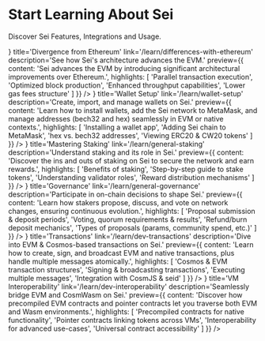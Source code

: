 
# Start Learning About Sei

Discover Sei Features, Integrations and Usage.

<div className='grid grid-cols-1 md:grid-cols-3 gap-4 my-8'>
  <LinkCard
    icon={<IconBolt />}
    title='Divergence from Ethereum'
    link='/learn/differences-with-ethereum'
    description='See how Sei&apos;s architecture advances the EVM.'
    preview={{
      content:
        'Sei advances the EVM by introducing significant architectural improvements over Ethereum.',
      highlights: [
        'Parallel transaction execution',
        'Optimized block production',
        'Enhanced throughput capabilities',
        'Lower gas fees structure'
      ]
    }}
  />
  <LinkCard
    icon={<IconCoins />}
    title='Wallet Setup'
    link='/learn/wallet-setup'
    description='Create, import, and manage wallets on Sei.'
    preview={{
      content:
        'Learn how to install wallets, add the Sei network to MetaMask, and manage addresses (bech32 and hex) seamlessly in EVM or native contexts.',
      highlights: [
        'Installing a wallet app',
        'Adding Sei chain to MetaMask',
        'hex vs. bech32 addresses',
        'Viewing ERC20 & CW20 tokens'
      ]
    }}
  />
  <LinkCard
    icon={<IconLock />}
    title='Mastering Staking'
    link='/learn/general-staking'
    description='Understand staking and its role in Sei.'
    preview={{
      content:
        'Discover the ins and outs of staking on Sei to secure the network and earn rewards.',
      highlights: [
        'Benefits of staking',
        'Step-by-step guide to stake tokens',
        'Understanding validator roles',
        'Reward distribution mechanisms'
      ]
    }}
  />
  <LinkCard
    icon={<IconClipboardText />}
    title='Governance'
    link='/learn/general-governance'
    description='Participate in on-chain decisions to shape Sei.'
    preview={{
      content:
        'Learn how stakers propose, discuss, and vote on network changes, ensuring continuous evolution.',
      highlights: [
        'Proposal submission & deposit periods',
        'Voting, quorum requirements & results',
        'Refund/burn deposit mechanics',
        'Types of proposals (params, community spend, etc.)'
      ]
    }}
  />
  <LinkCard
    icon={<IconLayoutDashboard />}
    title='Transactions'
    link='/learn/dev-transactions'
    description='Dive into EVM & Cosmos-based transactions on Sei.'
    preview={{
      content:
        'Learn how to create, sign, and broadcast EVM and native transactions, plus handle multiple messages atomically.',
      highlights: [
        'Cosmos & EVM transaction structures',
        'Signing & broadcasting transactions',
        'Executing multiple messages',
        'Integration with CosmJS & seid'
      ]
    }}
  />
  <LinkCard
    icon={<IconServer />}
    title='VM Interoperability'
    link='/learn/dev-interoperability'
    description='Seamlessly bridge EVM and CosmWasm on Sei.'
    preview={{
      content:
        'Discover how precompiled EVM contracts and pointer contracts let you traverse both EVM and Wasm environments.',
      highlights: [
        'Precompiled contracts for native functionality',
        'Pointer contracts linking tokens across VMs',
        'Interoperability for advanced use-cases',
        'Universal contract accessibility'
      ]
    }}
  />
</div>
